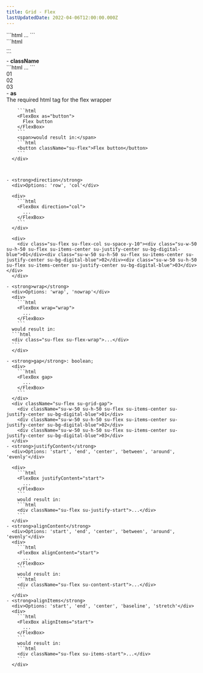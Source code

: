 ```yaml
---
title: Grid - Flex
lastUpdatedDate: 2022-04-06T12:00:00.000Z
---
```


<Section heading="Usage:" width="full" className="su-max-w-1200">
  <div>
    ```html
    <FlexBox direction="col" className="lg:su-flex-row" title="Flex Box Example">
      ...
    </FlexBox>
    ```
  </div>
</Section>

<Section heading="HTML" width="full" className="su-max-w-1200">
  <div>
    ```html
    <div className="su-flex su-flex-col lg:su-flex-row" title="Flex Box Example">
      ...
    </div>
    ```
  </div>
</Section>

<Section heading="Available Attributes" width="full" className="su-max-w-1200">
  <div>
    - <strong>className</strong>
      <div>
        ```html
        <FlexBox className="su-space-x-10">
          ...
        </FlexBox>
        ```
        <div className="su-flex su-space-x-10 su-text-white">
          <div className="su-w-50 su-h-50 su-flex su-items-center su-justify-center su-bg-digital-blue">01</div>
          <div className="su-w-50 su-h-50 su-flex su-items-center su-justify-center su-bg-digital-blue">02</div>
          <div className="su-w-50 su-h-50 su-flex su-items-center su-justify-center su-bg-digital-blue">03</div>
        </div>
      </div>
    - <strong>as</strong>
      <div className="su-mb-20">
        <div className="su-mb-10">The required html tag for the flex wrapper</div>

        ```html
        <FlexBox as="button">
          Flex button
        </FlexBox>
        ```
        <span>would result in:</span>
        ```html
        <button className="su-flex">Flex button</button>
        ```
      </div>



    - <strong>direction</strong>
      <div>Options: 'row', 'col'</div>

      <div>
        ```html
        <FlexBox direction="col">
          ...
        </FlexBox>
        ```
      </div>

      <div>
        <div class="su-flex su-flex-col su-space-y-10"><div class="su-w-50 su-h-50 su-flex su-items-center su-justify-center su-bg-digital-blue">01</div><div class="su-w-50 su-h-50 su-flex su-items-center su-justify-center su-bg-digital-blue">02</div><div class="su-w-50 su-h-50 su-flex su-items-center su-justify-center su-bg-digital-blue">03</div></div>
      </div>

    - <strong>wrap</strong>
      <div>Options: 'wrap', 'nowrap'</div>
      <div>
        ```html
        <FlexBox wrap="wrap">
          ...
        </FlexBox>
        ```
      would result in:
      ```html
      <div class="su-flex su-flex-wrap">...</div>
      ```
      </div>

    - <strong>gap</strong>: boolean;
      <div>
        ```html
        <FlexBox gap>
          ...
        </FlexBox>
        ```
      </div>
      <div className="su-flex su-grid-gap">
        <div className="su-w-50 su-h-50 su-flex su-items-center su-justify-center su-bg-digital-blue">01</div>
        <div className="su-w-50 su-h-50 su-flex su-items-center su-justify-center su-bg-digital-blue">02</div>
        <div className="su-w-50 su-h-50 su-flex su-items-center su-justify-center su-bg-digital-blue">03</div>
      </div>
    - <strong>justifyContent</strong>
      <div>Options: 'start', 'end', 'center', 'between', 'around', 'evenly'</div>

      <div>
        ```html
        <FlexBox justifyContent="start">
          ...
        </FlexBox>
        ```
        would result in:
        ```html
        <div className="su-flex su-justify-start">...</div>
        ```
      </div>
    - <strong>alignContent</strong>
      <div>Options: 'start', 'end', 'center', 'between', 'around', 'evenly'</div>
      <div>
        ```html
        <FlexBox alignContent="start">
          ...
        </FlexBox>
        ```
        would result in:
        ```html
        <div className="su-flex su-content-start">...</div>
        ```
      </div>
    - <strong>alignItems</strong>
      <div>Options: 'start', 'end', 'center', 'baseline', 'stretch'</div>
      <div>
        ```html
        <FlexBox alignItems="start">
          ...
        </FlexBox>
        ```
        would result in:
        ```html
        <div className="su-flex su-items-start">...</div>
        ```
      </div>
  </div>
</Section>
